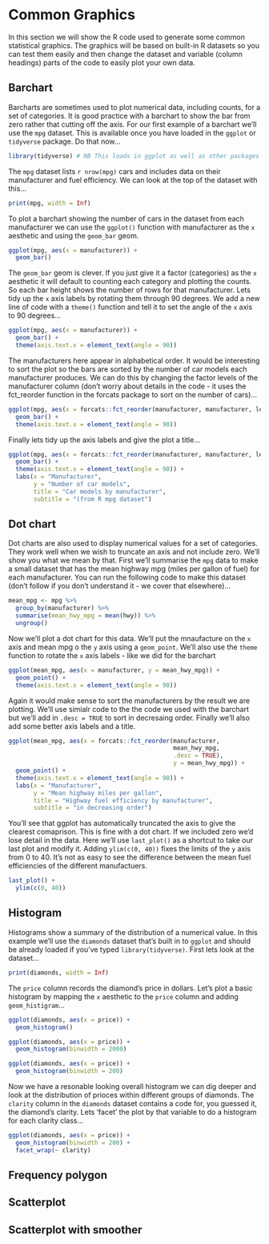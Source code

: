 # Common Graphics {#common_graphics}

In this section we will show the R code used to generate some common statistical graphics. The graphics will be based on built-in R datasets so you can test them easily and then change the dataset and variable (column headings) parts of the code to easily plot your own data.

## Barchart

Barcharts are sometimes used to plot numerical data, including counts, for a set of categories. It is good practice with a barchart to show the bar from zero rather that cutting off the axis. For our first example of a barchart we'll use the `mpg` dataset. This is available once you have loaded in the `ggplot` or `tidyverse` package. Do that now...

```r
library(tidyverse) # NB This loads in ggplot as well as other packages
```

The `mpg` dataset lists `r nrow(mpg)` cars and includes data on their manufacturer and fuel efficiency. We can look at the top of the dataset with this...

```r
print(mpg, width = Inf)
```

To plot a barchart showing the number of cars in the dataset from each manufacturer we can use the `ggplot()` function with manufacturer as the `x` aesthetic and using the `geom_bar` geom.

```r
ggplot(mpg, aes(x = manufacturer)) +
  geom_bar()
```


The `geom_bar` geom is clever. If you just give it a factor (categories) as the `x` aesthetic it will default to counting each category and plotting the counts. So each bar height shows the number of rows for that manufacturer. Lets tidy up the `x` axis labels by rotating them through 90 degrees. We add a new line of code with a `theme()` function and tell it to set the angle of the `x` axis to 90 degrees...

```r
ggplot(mpg, aes(x = manufacturer)) +
  geom_bar() +
  theme(axis.text.x = element_text(angle = 90))
```

The manufacturers here appear in alphabetical order. It would be interesting to sort the plot so the bars are sorted by the number of car models each manufacturer produces. We can do this by changing the factor levels of the manufacturer column (don't worry about details in the code - it uses the fct_reorder function in the forcats package to sort on the number of cars)...

```r
ggplot(mpg, aes(x = forcats::fct_reorder(manufacturer, manufacturer, length))) +
  geom_bar() +
  theme(axis.text.x = element_text(angle = 90))
```

Finally lets tidy up the axis labels and give the plot a title...

```r
ggplot(mpg, aes(x = forcats::fct_reorder(manufacturer, manufacturer, length))) +
  geom_bar() +
  theme(axis.text.x = element_text(angle = 90)) +
  labs(x = "Manufacturer",
       y = "Number of car models",
       title = "Car models by manufacturer",
       subtitle = "(from R mpg dataset")
```


## Dot chart

Dot charts are also used to display numerical values for a set of categories. They work well when we wish to truncate an axis and not include zero. We'll show you what we mean by that. First we'll summarise the `mpg` data to make a small dataset that has the mean highway mpg (miles per gallon of fuel) for each manufacturer. You can run the following code to make this dataset (don't follow if you don't understand it - we cover that elsewhere)...

```r
mean_mpg <- mpg %>% 
  group_by(manufacturer) %>% 
  summarise(mean_hwy_mpg = mean(hwy)) %>% 
  ungroup()
```

Now we'll plot a dot chart for this data. We'll put the mnaufacture on the `x` axis and mean mpg o the `y` axis using a `geom_point`. We'll also use the `theme` function to rotate the `x` axis labels - like we did for the barchart

```r
ggplot(mean_mpg, aes(x = manufacturer, y = mean_hwy_mpg)) +
  geom_point() +
  theme(axis.text.x = element_text(angle = 90))
```

Again it would make sense to sort the manufacturers by the result we are plotting. We'll use simialr code to the the code we used with the barchart but we'll add in `.desc = TRUE` to sort in decresaing order. Finally we'll also add some better axis labels and a title.

```r
ggplot(mean_mpg, aes(x = forcats::fct_reorder(manufacturer,
                                              mean_hwy_mpg,
                                              .desc = TRUE),
                                              y = mean_hwy_mpg)) +
  geom_point() +
  theme(axis.text.x = element_text(angle = 90)) +
  labs(x = "Manufacturer",
       y = "Mean highway miles per gallon",
       title = "Highway fuel efficiency by manufacturer",
       subtitle = "in decreasing order")
```

You'll see that  ggplot has automatically truncated the axis to give the clearest comaprison. This is fine with a dot chart. If we included zero we'd lose detail in the data. Here we'll use `last_plot()` as a shortcut to take our last plot and modify it. Adding `ylim(c(0, 40))` fixes the limits of the `y` axis from 0 to 40. It's not as easy to see the difference between the mean fuel efficiencies of the different manufactuers.

```r
last_plot() +
  ylim(c(0, 40))
```

## Histogram

Histograms show a summary of the distribution of a numerical value. In this example we'll use the `diamonds` dataset that's built in to `ggplot` and should be already loaded if you've typed `library(tidyverse)`. First lets look at the dataset...

```r
print(diamonds, width = Inf)
```

The `price` column records the diamond's price in dollars. Let's plot a basic histogram by mapping the `x` aesthetic to the `price` column and adding `geom_histigram`...

```r
ggplot(diamonds, aes(x = price)) +
  geom_histogram()
```

```r
ggplot(diamonds, aes(x = price)) +
  geom_histogram(binwidth = 2000)
```

```r
ggplot(diamonds, aes(x = price)) +
  geom_histogram(binwidth = 200)
```


Now we have a resonable looking overall histogram we can dig deeper and look at the distribution of prioces within different groups of diamonds. The  `clarity` column in the `diamonds` dataset contains a code for, you guessed it, the diamond's clarity. Lets 'facet' the plot by that variable to do a histogram for each clarity class...

```r
ggplot(diamonds, aes(x = price)) +
  geom_histogram(binwidth = 200) +
  facet_wrap(~ clarity)
```




## Frequency polygon
## Scatterplot
## Scatterplot with smoother
